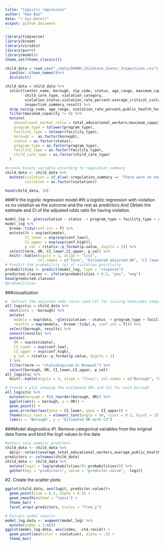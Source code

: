 ```yaml
---
title: "logistic regression"
author: "Han Bao"
date: "r Sys.Date()"
output: github_document
---
```


```r
library(tidyverse)
library(broom)
library(viridis)
library(purrr)
library(modelr)
theme_set(theme_classic())
```

```r
child_data = read_csv("./data/DOHMH_Childcare_Center_Inspections.csv") %>%
  janitor::clean_names()%>%
  distinct()
```
```r
child_data = child_data %>% 
  select(center_name, borough, zip_code, status, age_range, maximum_capacity,program_type, facility_type, 
         child_care_type, violation_category,
         violation_status,violation_rate_percent:average_critical_violation_rate,regulation_summary,
         inspection_summary_result) %>%
  drop_na(zip_code, age_range, violation_rate_percent,public_health_hazard_violation_rate, critical_violation_rate) %>% 
  filter(maximum_capacity != 0) %>% 
  mutate(
    educational_worker_ratio = total_educational_workers/maximum_capacity,
    program_type = tolower(program_type),
    facility_type = tolower(facility_type),
    borough =  as.factor(borough),
    status = as.factor(status),
    program_type = as.factor(program_type),
    facility_type = as.factor(facility_type),
    child_care_type = as.factor(child_care_type)
  )
```

```r
#create binary variable according to regulation_summary
child_data <- child_data %>%
  mutate(violation = if_else(.$regulation_summary == 'There were no new violations observed at the time of this inspection/visit.','0','1'),
         violation = as.factor(violation))

```
```r
head(child_data, 10)
```

###Fit the logistic regression model
#fit a logistic regression with violation vs no violation as the outcome and the rest as predictors.And Obtain the estimate and CI of the adjusted odds ratio for having violation.


```r
model_log <- glm(violation ~ status  + program_type + facility_type + child_care_type + average_total_educational_workers+average_public_health_hazard_violation_rate+educational_worker_ratio,data = child_data,family = binomial(link=logit))
model_log %>%
  broom::tidy(conf.int = T) %>% 
  mutate(OR = exp(estimate),
         CI_lower = exp(exp(conf.low)),
         CI_upper = exp(exp(conf.high)),
         p_val = rstatix::p_format(p.value, digits = 2)) %>% 
  select(term, OR, CI_lower,CI_upper, p_val) %>% 
  knitr::kable(digits = 3, align = "lccc", 
               col.names = c("Term", "Estimated adjusted OR", "CI lower bound", "CI upper bound", "p-value"))
# Predict the probability (p) of violation positivity
probabilities <- predict(model_log, type = "response")
predicted.classes <- ifelse(probabilities > 0.5, "pos", "neg")
head(predicted.classes)
#probabilities
```
###visualization
```r
#  Extract the adjusted odds ratio (and CI) for solving homicides comparing male victims to female victims from all the cities.
all_logistic = child_data %>% 
  nest(data = -borough) %>% 
  mutate(
    models = map(data, ~glm(violation ~ status  + program_type + facility_type + child_care_type + average_total_educational_workers+average_public_health_hazard_violation_rate+educational_worker_ratio, data = ., family = binomial(link = "logit"))),
    results = map(models, ~broom::tidy(.x, conf.int = T))) %>% 
  select(borough, results) %>% 
  unnest(results) %>% 
  mutate(
    OR = exp(estimate),
    CI_lower = exp(conf.low),
    CI_upper = exp(conf.high),
    p_val = rstatix::p_format(p.value, digits = 2)
  ) %>% 
  filter(term == "statusExpired-In Renewal") %>% 
  select(borough, OR, CI_lower,CI_upper, p_val) 
all_logistic %>% 
  knitr::kable(digits = 3, align = "llccc", col.names = c("Borough", "Estimated adjusted OR", "CI lower bound", "CI upper bound", "p-value"))
```
```r
# Create a plot showing the estimated ORs and CIs for each borough
all_logistic %>% 
  mutate(borough = fct_reorder(borough, OR)) %>%
  ggplot(aes(x = borough, y = OR)) +
  geom_point() +
  geom_errorbar(aes(ymin = CI_lower, ymax = CI_upper)) +
  theme(axis.text.x = element_text(angle = 90, vjust = 0.5, hjust = 1)) +
  labs(x = "Borough", y = "Estimated OR with CI")
```

###Model diagnostics
#1. Remove categorical variables from the original data frame and bind the logit values to the data
```r
#select only numeric preditors
child_data <- child_data %>%
  dplyr::select(average_total_educational_workers,average_public_health_hazard_violation_rate,educational_worker_ratio) 
predictors <- colnames(child_data)
child_data <- child_data %>%
  mutate(logit = log(probabilities/(1-probabilities))) %>%
  gather(key = "predictors", value = "predictor.value", -logit)
```
#2. Create the scatter plots:
```r
ggplot(child_data, aes(logit, predictor.value))+
  geom_point(size = 0.5, alpha = 0.5) +
  geom_smooth(method = "loess") + 
  theme_bw() + 
  facet_wrap(~predictors, scales = "free_y")
```

```r
# Extract model results
model_log.data <- augment(model_log) %>% 
  mutate(index = 1:n()) 
ggplot(model_log.data, aes(index, .std.resid)) + 
  geom_point(aes(color = violation), alpha = .5) +
  theme_bw()
```



